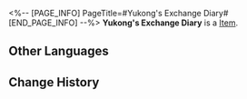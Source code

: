 <%-- [PAGE_INFO]
PageTitle=#Yukong's Exchange Diary#
[END_PAGE_INFO] --%>
{{Item Infobox
|title       = Yukong's Exchange Diary
|id          = 140222
|image       = Item Yukong's Exchange Diary.png
|type        = 
|invCategory = Missions
|rarity      = 3
|effect      = 
|description = Yukong hopes to still be that carefree Foxian girl, flying through the skies. But time will always pass by turbulently.
}}
'''Yukong's Exchange Diary''' is a [[Item]].

==Other Languages==
{{Other Languages
|en   = Yukong's Exchange Diary
|zhs  = 驭空的交换日记
|zht  = 馭空的交換日記
|ja   = 御空の交換日記
|ko   = 어공의 교환 일기
|es   = Diario de intercambios de Yukong
|fr   = Journal partagé de Yukong
|ru   = Записи Юйкун
|th   = ไดอารี่แลกเปลี่ยนของ Yukong
|vi   = Nhật Ký Trao Đổi Của Yukong
|de   = Yukongs Austauschtagebuch
|id   = Diari Pertukaran Yukong
|pt   = Diário de Conversa da Yukong
}}

==Change History==
{{Change History|2.0}}